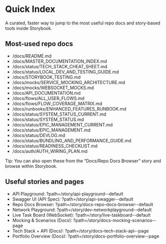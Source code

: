 # Quick Index


<Meta title="Docs/Quick Index" />

A curated, faster way to jump to the most useful repo docs and story-based tools inside Storybook.

## Most-used repo docs

- /docs/README.md
- /docs/MASTER_DOCUMENTATION_INDEX.md
- /docs/status/TECH_STACK_CHEAT_SHEET.md
- /docs/status/LOCAL_DEV_AND_TESTING_GUIDE.md
- /docs/STORYBOOK_TESTING.md
- /docs/mocks/SERVICE_MOCKING_ARCHITECTURE.md
- /docs/mocks/WEBSOCKET_MOCKS.md
- /docs/API_DOCUMENTATION.md
- /docs/flows/ALL_USER_FLOWS.md
- /docs/flows/FLOW_COVERAGE_MATRIX.md
- /docs/runbooks/ENHANCED_FEATURES_RUNBOOK.md
- /docs/status/SYSTEM_STATUS_CURRENT.md
- /docs/status/SYSTEM_STATUS.md
- /docs/status/EPIC_MANAGEMENT_CURRENT.md
- /docs/status/EPIC_MANAGEMENT.md
- /docs/status/DEVLOG.md
- /docs/status/BUNDLING_AND_PERFORMANCE_GUIDE.md
- /docs/status/READINESS_CHECKLIST.md
- /docs/auth/AUTH_WIRING_PLAN.md

Tip: You can also open these from the “Docs/Repo Docs Browser” story and browse within Storybook.

<RecentDocsPanel limit={10} />

## Useful stories and pages

- API Playground: ?path=/story/api-playground--default
- Swagger UI (API Spec): ?path=/story/api-swagger--default
- Repo Docs Browser: ?path=/story/docs-repo-docs-browser--default
- Network Playground: ?path=/story/dev-networkplayground--default
- Live Task Board (WebSocket): ?path=/story/live-taskboard--default
- Mocking & Scenarios (Docs): ?path=/story/docs-mocking-scenarios--page
- Tech Stack + API (Docs): ?path=/story/docs-tech-stack-api--page
- Portfolio Overview (Docs): ?path=/story/docs-portfolio-overview--page
